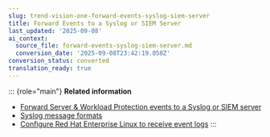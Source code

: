 ```yaml
---
slug: trend-vision-one-forward-events-syslog-siem-server
title: Forward Events to a Syslog or SIEM Server
last_updated: '2025-09-08'
ai_context:
  source_file: forward-events-syslog-siem-server.md
  conversion_date: '2025-09-08T23:42:19.058Z'
conversion_status: converted
translation_ready: true
---
```


::: {role="main"}
**Related information**

- [Forward Server & Workload Protection events to a Syslog or SIEM server](forward-syslog-siem-server.mdx)
- [Syslog message formats](syslog-message-formats.mdx)
- [Configure Red Hat Enterprise Linux to receive event logs](red-hat-linux-eventlogs.mdx)
:::
